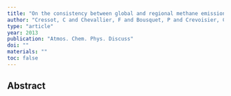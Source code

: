 ```yaml
---
title: "On the consistency between global and regional methane emissions inferred from SCIAMACHY, TANSO-FTS, IASI and surface measurements"
author: "Cressot, C and Chevallier, F and Bousquet, P and Crevoisier, C and Dlugokencky, EJ and Fortems-Cheiney, A and Frankenberg, C and Parker, R and Pison, I and Scheepmaker, RA and others"
type: "article"
year: 2013
publication: "Atmos. Chem. Phys. Discuss"
doi: ""
materials: ""
toc: false
---
```


## Abstract

